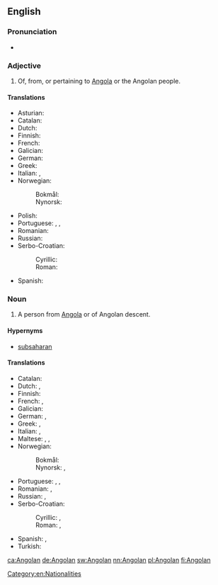 {{also|angolan}}
==English==

===Pronunciation===
* {{a|US}} {{IPA|/æŋˈgoʊlən/|lang=en}}

===Adjective===
{{en-adj|-}}

# Of, from, or pertaining to [[Angola]] or the Angolan people.

====Translations====
{{trans-top|of, from or pertaining to Angola or its people}}
* Asturian: {{t+|ast|angolanu}}
* Catalan: {{t|ca|angolès}}
* Dutch: {{t+|nl|Angolees}}
* Finnish: {{t+|fi|angolalainen}}
* French: {{t+|fr|angolais}}
* Galician: {{t|gl|angolano}}
* German: {{t+|de|angolanisch}}
* Greek: {{t|el|αγκολέζικος}}
* Italian: {{t+|it|angolano}}, {{t|it|angolese}}
* Norwegian:
*: Bokmål: {{t|nb|angolansk}}
*: Nynorsk: {{t+|nn|angolansk}}
{{trans-mid}}
* Polish: {{t+|pl|angolski}}
* Portuguese: {{t+|pt|angola}}, {{t+|pt|angolano}}, {{t|pt|angolense}}
* Romanian: {{t+|ro|angolez}}
* Russian: {{t+|ru|анго́льский|tr=angól'skij}}
* Serbo-Croatian:
*: Cyrillic: {{t|sh|анголски}}
*: Roman: {{t|sh|àngolskī}}
* Spanish: {{t+|es|angoleño}}
{{trans-bottom}}

===Noun===
{{en-noun}}

# A person from [[Angola]] or of Angolan descent.

====Hypernyms====
*[[subsaharan]]

====Translations====
{{trans-top|person from Angola or of Angolan descent}}
* Catalan: {{t|ca|angolès|m}}
* Dutch: {{t+|nl|Angolees|m}}, {{t+|nl|Angolese|f}}
* Finnish: {{t+|fi|angolalainen}}
* French: {{t+|fr|Angolais|m}}, {{t+|fr|Angolaise|f}}
* Galician: {{t|gl|angolano}}
* German: {{t+|de|Angolaner|m}}, {{t+|de|Angolanerin|f}}
* Greek: {{t|el|Αγκολέζος|m}}, {{t|el|Αγκολέζα|f}}
* Italian: {{t+|it|angolano|m}}, {{t|it|angolana|f}}
* Maltese: {{t|mt|Angolan|m}}, {{t|mt|Angolana|f}}, {{t|mt|Angolani|p}}
* Norwegian:
*: Bokmål: {{t+|nb|angolaner|m}}
*: Nynorsk: {{t+|nn|angolan|m}}, {{t+|nn|angolanar|m}}
{{trans-mid}}
* Portuguese: {{t+|pt|angola|m|f}}, {{t+|pt|angolano|m}}, {{t|pt|angolense|m|f}}
* Romanian: {{t+|ro|angolez|m}}, {{t+|ro|angoleză|f}}
* Russian: {{t+|ru|анго́лец|tr=angólec|m}}, {{t+|ru|анго́лка|f|tr=angólka}}
* Serbo-Croatian:
*: Cyrillic: {{t|sh|Анголац|m}}, {{t|sh|Анголка|f}}
*: Roman: {{t|sh|Angólac|m}}, {{t|sh|Àngōlka|f}}
* Spanish: {{t+|es|angoleño|m}}, {{t|es|angoleña|f}}
* Turkish: {{t+|tr|Angolalı}}
{{trans-bottom}}

[[Category:en:Nationalities]]

[[ca:Angolan]]
[[de:Angolan]]
[[sw:Angolan]]
[[nn:Angolan]]
[[pl:Angolan]]
[[fi:Angolan]]